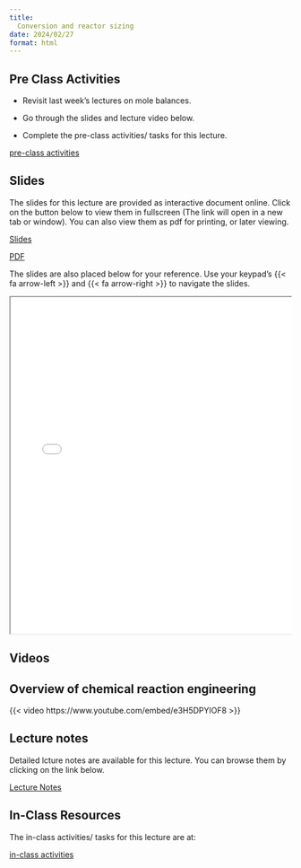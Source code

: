 ```yaml
---
title: 
  Conversion and reactor sizing
date: 2024/02/27
format: html
---
```


## Pre Class Activities

- Revisit last week's lectures on mole balances.  

- Go through the slides and lecture video below. 

- Complete the pre-class activities/ tasks for this lecture.

:::{.grid}
::: {.g-col-5}

[pre-class activities](../../notes/02-conversion-and-reactor-sizing/pre-class-activities.qmd){.btn .btn-success .btn-lg role="button"}

:::
:::

## Slides

The slides for this lecture are provided as interactive document online. Click
on the button below to view them in fullscreen (The link will open in a new tab
or window). You can also view them as pdf for printing, or later viewing.  

:::{.grid}
::: {.g-col-1}
[Slides](../../slides/02-conversion-and-reactor-sizing/index.qmd){target="_blank" .btn .btn-success .btn-lg role="button"}

:::

::: {.g-col-1}
[PDF](../../slides/02-conversion-and-reactor-sizing/01-mole-balances.pdf){target="_blank" .btn .btn-info .btn-lg role="button"}

:::
:::

The slides are also placed below for your reference. Use your keypad's
{{< fa arrow-left >}} and {{< fa arrow-right >}} to navigate the slides.

::: {.container style="position: relative;overflow: hidden;width:
100%;min-height:600px;"}
<iframe src="../../slides/02-conversion-and-reactor-sizing/"
style="position=absolute;top: 0;left: 0;bottom: 0;right: 0;width:
100%;min-height:600px;"></iframe>
:::

## Videos


::: {.panel-tabset}
## Overview of chemical reaction engineering
{{< video https://www.youtube.com/embed/e3H5DPYlOF8 >}}

:::


## Lecture notes

Detailed lcture notes are available for this lecture. 
You can browse them by
clicking on the link below. 

:::{.grid}
::: {.g-col-3}
[Lecture Notes](../../notes/02-conversion-and-reactor-sizing/Ranjeet_Notes_Fogler_Chapter 02 - Conversion and reactor sizing.pdf){.btn .btn-success .btn-lg role="button"}

:::
:::


## In-Class Resources

The in-class activities/ tasks for this lecture are at:

:::{.grid}
::: {.g-col-5}

[in-class activities](../../notes/02-conversion-and-reactor-sizing/in-class-activities.qmd){.btn .btn-success .btn-lg role="button"}

:::
:::





